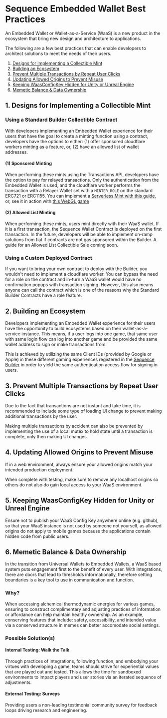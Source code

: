 # Sequence Embedded Wallet Best Practices

An Embedded Wallet or Wallet-as-a-Service (WaaS) is a new product in the ecosystem that bring new design and architecture to applications. 

The following are a few best practices that can enable developers to architect solutions to meet the needs of their users.

1. [Designs for Implementing a Collectible Mint](/solutions/wallets/embedded-wallet/best-practices#1-designs-for-implementing-a-collectible-mint)
2. [Building an Ecosystem](/solutions/wallets/embedded-wallet/best-practices#2-building-an-ecosystem)
3. [Prevent Multiple Transactions by Repeat User Clicks](/solutions/wallets/embedded-wallet/best-practices#3-prevent-multiple-transactions-by-repeat-user-clicks)
4. [Updating Allowed Origins to Prevent Misuse](/solutions/wallets/embedded-wallet/best-practices#4-updating-allowed-origins-to-prevent-misuse)
5. [Keeping WaasConfigKey Hidden for Unity or Unreal Engine](/solutions/wallets/embedded-wallet/best-practices#5-keeping-waasconfigkey-hidden-for-unity-or-unreal-engine)
6. [Memetic Balance & Data Ownership](/solutions/wallets/embedded-wallet/best-practices#6-memetic-balance--data-ownership)

## 1. Designs for Implementing a Collectible Mint

### Using a Standard Builder Collectible Contract
With developers implementing an Embedded Wallet experience for their users that have the goal to create a minting function using a contract, developers have the options to either: (1) offer sponsored cloudflare workers minting as a feature, or, (2) have an allowed list of wallet addresses. 

#### (1) Sponsored Minting
When performing these mints using the Transactions API, developers have the option to pay for relayed transactions. Only the authentication from the Embedded Wallet is used, and the cloudflare worker performs the transaction with a Relayer Wallet set with a `MINTER_ROLE` on the standard ERC721 or ERC1155. You can implement a [Serverless Mint with this guide](/guides/mint-collectibles-serverless), or, see it in action with [this WebGL game](https://0xsequence.github.io/waas-airplane-demo/)

#### (2) Allowed List Minting
When performing these mints, users mint directly with their WaaS wallet. If it is a first transaction, the Sequence Wallet Contract is deployed on the first transaction. In the future, developers will be able to implement on-ramp solutions from fiat if contracts are not gas sponsored within the Builder. A guide for an Allowed List Collectible Sale coming soon.

### Using a Custom Deployed Contract
If you want to bring your own contract to deploy with the Builder, you wouldn't need to implement a cloudflare worker. You can bypass the need for a role on the contract and in-turn a WaaS wallet would have no confirmation popups with transaction signing. However, this also means anyone can call the contract which is one of the reasons why the Standard Builder Contracts have a role feature.

## 2. Building an Ecosystem

Developers implementing an Embedded Wallet experience for their users have the opportunity to build ecosystems based on their wallet-as-a-service instance. This means, if a user logs into one game, that same user with same login flow can log into another game and be provided the same wallet address to sign or make transactions from.

This is achieved by utilizing the same Client IDs (provided by Google or Apple) in these different gaming experiences registered in the [Sequence Builder](https://sequence.build) in order to yield the same authentication access flow for signing in users.

## 3. Prevent Multiple Transactions by Repeat User Clicks

Due to the fact that transactions are not instant and take time, it is recommended to include some type of loading UI change to prevent making additional transactions by the user. 

Making multiple transactions by accident can also be prevented by implementing the use of a local mutex to hold state until a transaction is complete, only then making UI changes.

## 4. Updating Allowed Origins to Prevent Misuse

If in a web environment, always ensure your allowed origins match your intended production deployment. 

When complete with testing, make sure to remove any localhost origins so others do not also do gain local access to your WaaS environment.

## 5. Keeping WaasConfigKey Hidden for Unity or Unreal Engine

Ensure not to publish your WaaS Config Key anywhere online (e.g. github), so that your WaaS instance is not used by someone not yourself, as allowed origins do not apply to mobile games because the applications contain hidden code from public users.

## 6. Memetic Balance & Data Ownership

In the transition from Universal Wallets to Embedded Wallets, a WaaS based system puts engagement first to the benefit of every user. With integrations, there are doors that lead to thresholds informationally, therefore setting boundaries is a key tool to use in communication and function. 

### Why? 
When accessing alchemical thermodynamic energies for various games, ensuring to construct complimentary and adjusting practices of information or affordance can help maintain healthy ownership. As an example, conserving features that include: safety, accessibility, and intended value via a conserved structure in memes can better accomodate social settings.

### Possible Solution(s)

#### Internal Testing: Walk the Talk
Through practices of integrations, following function, and embodying your virtues with developing a game, teams should strive for experiential values that are played out and tested. This allows the time for sandboxed environments to impact players and user stories via an iterated sequence of adjustments.

#### External Testing: Surveys
Providing users a non-leading testimonial community survey for feedback loops driving research and engineering.